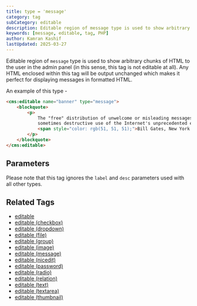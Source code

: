 ```yaml
---
title: type = 'message'
category: tag
subCategory: editable
description: Editable region of message type is used to show arbitrary chunks of HTML to the user in the admin panel (in this sense, this tag is not editable at all).
keywords: [message, editable, tag, PHP]
author: Kamran Kashif
lastUpdated: 2025-03-27
---
```


Editable region of `message` type is used to show arbitrary chunks of HTML to the user in the admin panel (in this sense, this tag is not editable at all). Any HTML enclosed within this tag will be output unchanged which makes it perfect for displaying messages in formatted HTML.

An example of this type -

```html
<cms:editable name="banner" type="message">
    <blockquote>
        <p>
            The "free" distribution of unwelcome or misleading messages to thousands of people is an annoying and
            sometimes destructive use of the Internet's unprecedented efficiency.
            <span style="color: rgb(51, 51, 51);">Bill Gates, New York Times, 1998</span>
        </p>
    </blockquote>
</cms:editable>
```

## Parameters

Please note that this tag ignores the `label` and `desc` parameters used with all other types.

## Related Tags

- [editable](../../editable/)
- [editable (checkbox)](../checkbox/)
- [editable (dropdown)](../dropdown/)
- [editable (file)](../file/)
- [editable (group)](../group/)
- [editable (image)](../image/)
- [editable (message)](../message/)
- [editable (nicedit)](../nicedit/)
- [editable (password)](../password/)
- [editable (radio)](../radio/)
- [editable (relation)](../relation/)
- [editable (text)](../text/)
- [editable (textarea)](../textarea/)
- [editable (thumbnail)](../thumbnail/)
